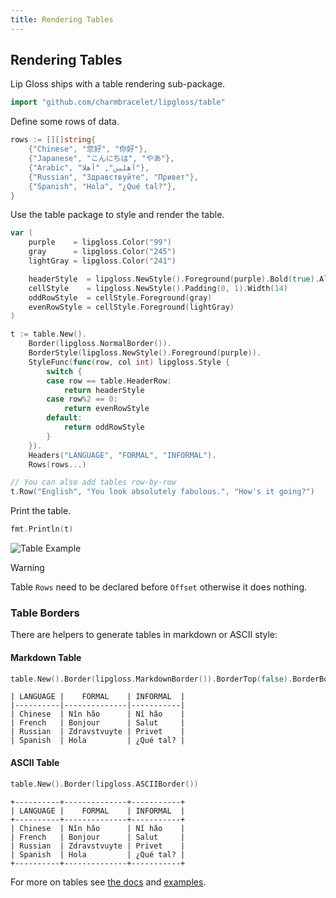 ```yaml
---
title: Rendering Tables
---
```


## Rendering Tables

Lip Gloss ships with a table rendering sub-package.

```go
import "github.com/charmbracelet/lipgloss/table"
```

Define some rows of data.

```go
rows := [][]string{
    {"Chinese", "您好", "你好"},
    {"Japanese", "こんにちは", "やあ"},
    {"Arabic", "أهلين", "أهلا"},
    {"Russian", "Здравствуйте", "Привет"},
    {"Spanish", "Hola", "¿Qué tal?"},
}
```

Use the table package to style and render the table.

```go
var (
    purple    = lipgloss.Color("99")
    gray      = lipgloss.Color("245")
    lightGray = lipgloss.Color("241")

    headerStyle  = lipgloss.NewStyle().Foreground(purple).Bold(true).Align(lipgloss.Center)
    cellStyle    = lipgloss.NewStyle().Padding(0, 1).Width(14)
    oddRowStyle  = cellStyle.Foreground(gray)
    evenRowStyle = cellStyle.Foreground(lightGray)
)

t := table.New().
    Border(lipgloss.NormalBorder()).
    BorderStyle(lipgloss.NewStyle().Foreground(purple)).
    StyleFunc(func(row, col int) lipgloss.Style {
        switch {
        case row == table.HeaderRow:
            return headerStyle
        case row%2 == 0:
            return evenRowStyle
        default:
            return oddRowStyle
        }
    }).
    Headers("LANGUAGE", "FORMAL", "INFORMAL").
    Rows(rows...)

// You can also add tables row-by-row
t.Row("English", "You look absolutely fabulous.", "How's it going?")
```

Print the table.

```go
fmt.Println(t)
```

![Table Example](https://github.com/charmbracelet/lipgloss/assets/42545625/6e4b70c4-f494-45da-a467-bdd27df30d5d)

> [!WARNING]
> Table `Rows` need to be declared before `Offset` otherwise it does nothing.

### Table Borders

There are helpers to generate tables in markdown or ASCII style:

#### Markdown Table

```go
table.New().Border(lipgloss.MarkdownBorder()).BorderTop(false).BorderBottom(false)
```

```
| LANGUAGE |    FORMAL    | INFORMAL  |
|----------|--------------|-----------|
| Chinese  | Nǐn hǎo      | Nǐ hǎo    |
| French   | Bonjour      | Salut     |
| Russian  | Zdravstvuyte | Privet    |
| Spanish  | Hola         | ¿Qué tal? |
```

#### ASCII Table

```go
table.New().Border(lipgloss.ASCIIBorder())
```

```
+----------+--------------+-----------+
| LANGUAGE |    FORMAL    | INFORMAL  |
+----------+--------------+-----------+
| Chinese  | Nǐn hǎo      | Nǐ hǎo    |
| French   | Bonjour      | Salut     |
| Russian  | Zdravstvuyte | Privet    |
| Spanish  | Hola         | ¿Qué tal? |
+----------+--------------+-----------+
```

For more on tables see [the docs](https://pkg.go.dev/github.com/charmbracelet/lipgloss?tab=doc) and [examples](https://github.com/charmbracelet/lipgloss/tree/master/examples/table).
